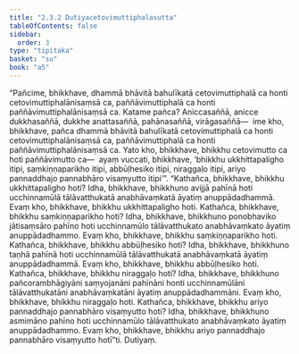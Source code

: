 ```yaml
---
title: "2.3.2 Dutiyacetovimuttiphalasutta"
tableOfContents: false
sidebar:
  order: 3
type: "tipitaka"
basket: "su"
book: "a5"
---
```



<DynamicBreadcrumb />

<Division number="72" book="a5" bookNo="16" page="75">

<Paragraph number="436" book="a5">
“Pañcime, bhikkhave, dhammā bhāvitā bahulīkatā cetovimuttiphalā ca honti cetovimuttiphalānisaṃsā ca, paññāvimuttiphalā ca honti paññāvimuttiphalānisaṃsā ca. Katame pañca? Aniccasaññā, anicce dukkhasaññā, dukkhe anattasaññā, pahānasaññā, virāgasaññā—  ime kho, bhikkhave, pañca dhammā bhāvitā bahulīkatā cetovimuttiphalā ca honti cetovimuttiphalānisaṃsā ca, paññāvimuttiphalā ca honti paññāvimuttiphalānisaṃsā ca. Yato kho, bhikkhave, bhikkhu cetovimutto ca hoti paññāvimutto ca—  ayaṃ vuccati, bhikkhave, ‘bhikkhu ukkhittapaligho itipi, saṃkiṇṇaparikho itipi, abbūḷhesiko itipi, niraggaḷo itipi, ariyo pannaddhajo pannabhāro visaṃyutto itipi’”.
</Paragraph>

<Paragraph number="437" book="a5">
“Kathañca, bhikkhave, bhikkhu ukkhittapaligho hoti? Idha, bhikkhave, bhikkhuno avijjā pahīnā hoti ucchinnamūlā tālāvatthukatā anabhāvaṃkatā āyatiṃ anuppādadhammā. Evaṃ kho, bhikkhave, bhikkhu ukkhittapaligho hoti.
</Paragraph>

<Paragraph number="438" book="a5">
Kathañca, bhikkhave, bhikkhu saṃkiṇṇaparikho hoti? Idha, bhikkhave, bhikkhuno ponobhaviko jātisaṃsāro pahīno hoti ucchinnamūlo tālāvatthukato anabhāvaṃkato āyatiṃ anuppādadhammo. Evaṃ kho, bhikkhave, bhikkhu saṃkiṇṇaparikho hoti.
</Paragraph>

<Paragraph number="439" book="a5">
Kathañca, bhikkhave, bhikkhu abbūḷhesiko hoti? Idha, bhikkhave, bhikkhuno taṇhā pahīnā hoti ucchinnamūlā tālāvatthukatā anabhāvaṃkatā āyatiṃ anuppādadhammā. Evaṃ kho, bhikkhave, bhikkhu abbūḷhesiko hoti.
</Paragraph>

<Paragraph number="440" book="a5">
Kathañca, bhikkhave, bhikkhu niraggaḷo hoti? Idha, bhikkhave, bhikkhuno pañcorambhāgiyāni saṃyojanāni pahīnāni honti ucchinnamūlāni tālāvatthukatāni anabhāvaṃkatāni āyatiṃ anuppādadhammāni. Evaṃ kho, bhikkhave, bhikkhu niraggaḷo hoti.
</Paragraph>

<Paragraph number="441" book="a5">
Kathañca, bhikkhave, bhikkhu ariyo pannaddhajo pannabhāro visaṃyutto hoti? Idha, bhikkhave, bhikkhuno asmimāno pahīno hoti ucchinnamūlo tālāvatthukato anabhāvaṃkato āyatiṃ anuppādadhammo. Evaṃ kho, bhikkhave, bhikkhu ariyo pannaddhajo pannabhāro visaṃyutto hotī”ti.

</Paragraph>
</Division>

<Paragraph number="442" type="center" book="a5">
Dutiyaṃ.
</Paragraph>
